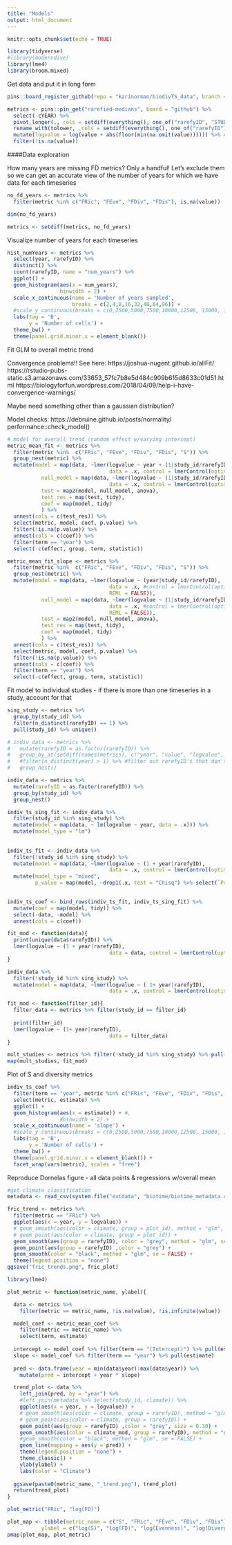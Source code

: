 ```yaml
---
title: "Models"
output: html_document
---
```


```r
knitr::opts_chunk$set(echo = TRUE)
```

```r
library(tidyverse)
#library(moderndive)
library(lme4)
library(broom.mixed)
```

Get data and put it in long form 
```r
pins::board_register_github(repo = "karinorman/biodivTS_data", branch = "master")

metrics <- pins::pin_get("rarefied-medians", board = "github") %>%
  select(-cYEAR) %>%
  pivot_longer(., cols = setdiff(everything(), one_of("rarefyID", "STUDY_ID", "SamplePool", "SampleN", "num_years", "duration", "startYear", "endYear", "YEAR", "cell", "rarefied", "type", "realm", "climate", "habitat", "biome_map", "taxa", "organisms", "cent_lat", "cent_long", "abundance_type", "BROAD_TYPE", "taxa_mod", "climate_mod")), names_to = "metric", values_to = "value") %>%
  rename_with(tolower, .cols = setdiff(everything(), one_of("rarefyID")))  %>%
  mutate(logvalue = log(value + abs(floor(min(na.omit(value)))))) %>% # create a column for log transformation that adds the absolute value integer closest to the most negative value to create all positive values
  filter(!is.na(value))
```
####Data exploration

How many years are missing FD metrics? Only a handful! Let's exclude them so we can get an accurate view of the number of years for which we have data for each timeseries                                                                                                     
```r
no_fd_years <- metrics %>%
  filter(metric %in% c("FRic", "FEve", "FDiv", "FDis"), is.na(value))

dim(no_fd_years)

metrics <- setdiff(metrics, no_fd_years)
```

Visualize number of years for each timeseries
```r
hist_numYears <- metrics %>%
  select(year, rarefyID) %>% 
  distinct() %>% 
  count(rarefyID, name = "num_years") %>% 
  ggplot() +
  geom_histogram(aes(x = num_years),
                 binwidth = 2) +
  scale_x_continuous(name = 'Number of years sampled',
                     breaks = c(2,4,8,16,32,48,64,96)) +
  #scale_y_continuous(breaks = c(0,2500,5000,7500,10000,12500, 15000, 17500, 20000,22500)) +
  labs(tag = 'B',
       y = 'Number of cells') +
  theme_bw() +
  theme(panel.grid.minor.x = element_blank())
```

Fit GLM to overall metric trend

Convergence problems!! See here:
https://joshua-nugent.github.io/allFit/
https://rstudio-pubs-static.s3.amazonaws.com/33653_57fc7b8e5d484c909b615d8633c01d51.html
https://biologyforfun.wordpress.com/2018/04/09/help-i-have-convergence-warnings/

Maybe need something other than a gaussian distribution?

Model checks:
https://debruine.github.io/posts/normality/
performance::check_model()

```r
# model for overall trend (random effect w/varying intercept)
metric_mean_fit <- metrics %>%
  filter(metric %in%  c("FRic", "FEve", "FDiv", "FDis", "S")) %>%
  group_nest(metric) %>%
  mutate(model = map(data, ~lmer(logvalue ~ year + (1|study_id/rarefyID), 
                                 data = .x, control = lmerControl(optimizer ="Nelder_Mead"))),
           null_model = map(data, ~lmer(logvalue ~ (1|study_id/rarefyID), 
                                 data = .x, control = lmerControl(optimizer ="Nelder_Mead"))),
           test = map2(model, null_model, anova),
           test_res = map(test, tidy),
           coef = map(model, tidy)
           ) %>% 
  unnest(cols = c(test_res)) %>%
  select(metric, model, coef, p.value) %>%
  filter(!is.na(p.value)) %>%
  unnest(cols = c(coef)) %>%
  filter(term == "year") %>%
  select(-c(effect, group, term, statistic))

metric_mean_fit_slope <- metrics %>%
  filter(metric %in%  c("FRic", "FEve", "FDiv", "FDis", "S")) %>%
  group_nest(metric) %>%
  mutate(model = map(data, ~lmer(logvalue ~ (year|study_id/rarefyID), 
                                 data = .x, #control = lmerControl(optimizer ="Nelder_Mead"),
                                 REML = FALSE)),
           null_model = map(data, ~lmer(logvalue ~ (1|study_id/rarefyID), 
                                 data = .x, #control = lmerControl(optimizer ="Nelder_Mead"),
                                 REML = FALSE)),
           test = map2(model, null_model, anova),
           test_res = map(test, tidy),
           coef = map(model, tidy)
           ) %>% 
  unnest(cols = c(test_res)) %>%
  select(metric, model, coef, p.value) %>%
  filter(!is.na(p.value)) %>%
  unnest(cols = c(coef)) %>%
  filter(term == "year") %>%
  select(-c(effect, group, term, statistic))
```

Fit model to individual studies - if there is more than one timeseries in a study, account for that
```r
sing_study <- metrics %>%
  group_by(study_id) %>%
  filter(n_distinct(rarefyID) == 1) %>% 
  pull(study_id) %>% unique()

# indiv_data <- metrics %>%
#   mutate(rarefyID = as.factor(rarefyID)) %>%
#   group_by_at(setdiff(names(metrics), c("year", "value", "logvalue", "rarefyID", "cell", "samplen"))) %>% 
#   #filter(n_distinct(year) > 1) %>% #filter out rarefyID's that don't have multiple years after dropping Na's
#   group_nest()

indiv_data <- metrics %>%
  mutate(rarefyID = as.factor(rarefyID)) %>%
  group_by(study_id) %>%
  group_nest()

indiv_ts_sing_fit <- indiv_data %>%
  filter(study_id %in% sing_study) %>%
  mutate(model = map(data, ~ lm(logvalue ~ year, data = .x))) %>%
  mutate(model_type = "lm")
  
  
indiv_ts_fit <- indiv_data %>%
  filter(!study_id %in% sing_study) %>%
  mutate(model = map(data, ~lmer(logvalue ~ (1 + year|rarefyID), 
                                 data = .x, control = lmerControl(optimizer ="Nelder_Mead")))) %>%
  mutate(model_type = "mixed",
         p_value = map(model, ~drop1(.x, test = "Chisq") %>% select(`Pr(Chi)`) %>% slice(2) %>% pull()))

  
indiv_ts_coef <- bind_rows(indiv_ts_fit, indiv_ts_sing_fit) %>%
  mutate(coef = map(model, tidy)) %>% 
  select(-data, -model) %>% 
  unnest(cols = c(coef))
```

```r
fit_mod <- function(data){
  print(unique(data$rarefyID)) %>%
  lmer(logvalue ~ (1 + year|rarefyID), 
                                 data = data, control = lmerControl(optimizer ="Nelder_Mead"))
}

indiv_data %>%
  filter(!study_id %in% sing_study) %>%
  mutate(model = map(data, ~lmer(logvalue ~ ( 1+ year|rarefyID), 
                                 data = .x, control = lmerControl(optimizer ="Nelder_Mead"))))

fit_mod <- function(filter_id){
  filter_data <- metrics %>% filter(study_id == filter_id)
  
  print(filter_id)
  lmer(logvalue ~ (1+ year|rarefyID), 
                                 data = filter_data)
}

mult_studies <- metrics %>% filter(!study_id %in% sing_study) %>% pull(study_id) %>% unique()
map(mult_studies, fit_mod)

```

Plot of S and diversity metrics
```r
indiv_ts_coef %>%
  filter(term == "year", metric %in% c("FRic", "FEve", "FDiv", "FDis", "S")) %>%
  select(metric, estimate) %>% 
  ggplot() +
  geom_histogram(aes(x = estimate)) + #,
                 #binwidth = 2) +
  scale_x_continuous(name = 'slope') +
  #scale_y_continuous(breaks = c(0,2500,5000,7500,10000,12500, 15000, 17500, 20000,22500)) +
  labs(tag = 'B',
       y = 'Number of cells') +
  theme_bw() +
  theme(panel.grid.minor.x = element_blank()) +
  facet_wrap(vars(metric), scales = "free")
```
Reproduce Dornelas figure - all data points & regressions w/overall mean
```r
#get climate classification
metadata <- read_csv(system.file("extdata", "biotime/biotime_metadata.csv", package = "biodivTS"))

fric_trend <- metrics %>%
  filter(metric == "FRic") %>%
  ggplot(aes(x = year, y = logvalue)) +
  # geom_smooth(aes(color = climate, group = plot_id), method = "glm", se = FALSE) +
  # geom_point(aes(color = climate, group = plot_id)) +
  geom_smooth(aes(group = rarefyID), color = "grey", method = "glm", se = FALSE) +
  geom_point(aes(group = rarefyID) ,color = "grey") +
  geom_smooth(color = "black", method = "glm", se = FALSE) +
  theme(legend.position = "none") 
ggsave("fric_trends.png", fric_plot)
```

```r
library(lme4)

plot_metric <- function(metric_name, ylabel){

  data <- metrics %>%
    filter(metric == metric_name, !is.na(value), !is.infinite(value))

  model_coef <- metric_mean_coef %>%
    filter(metric == metric_name) %>%
    select(term, estimate)
  
  intercept <- model_coef %>% filter(term == "(Intercept)") %>% pull(estimate)
  slope <- model_coef %>% filter(term == "year") %>% pull(estimate)
  
  pred <- data.frame(year = min(data$year):max(data$year)) %>%
    mutate(pred = intercept + year * slope)

  trend_plot <- data %>%
    left_join(pred, by = "year") %>%
    #left_join(metadata %>% select(study_id, climate)) %>%
    ggplot(aes(x = year, y = logvalue)) +
    # geom_smooth(aes(color = climate, group = rarefyID), method = "glm", se = FALSE) +
    # geom_point(aes(color = climate, group = rarefyID)) +
    geom_point(aes(group = rarefyID) ,color = "grey", size = 0.30) +
    geom_smooth(aes(color = climate_mod, group = rarefyID), method = "glm", se = FALSE, size = 0.5) +
    #geom_smooth(color = "black", method = "glm", se = FALSE) +
    geom_line(mapping = aes(y = pred)) +
    theme(legend.position = "none") +
    theme_classic() +
    ylab(ylabel) +
    labs(color = "Climate")
  
  ggsave(paste0(metric_name, "_trend.png"), trend_plot)
  return(trend_plot)
}

plot_metric("FRic", "log(FD)")

plot_map <- tibble(metric_name = c("S", "FRic", "FEve", "FDiv", "FDis"), 
           ylabel = c("log(S)", "log(FD)", "log(Evenness)", "log(Divergence)", "log(Dispersion)"))
pmap(plot_map, plot_metric)
```

```r

```

